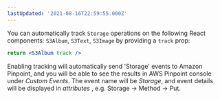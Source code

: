 ```yaml
---
lastUpdated: '2021-08-16T22:59:55.000Z'
---
```

You can automatically track `Storage` operations on the following React components: `S3Album`, `S3Text`, `S3Image` by providing a `track` prop:

```jsx
return <S3Album track />
```

Enabling tracking will automatically send 'Storage' events to Amazon Pinpoint, and you will be able to see the results in AWS Pinpoint console under *Custom Events*. The event name will be *Storage*, and event details will be displayed in *attributes* , e.g. Storage -> Method -> Put.

